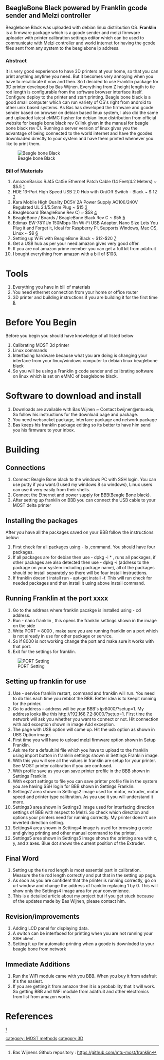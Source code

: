 == '''BeagleBone Black powered by Franklin gcode sender and Melzi controller''' ==

Beaglebone Black was uploaded with debian linux distribution OS. '''Franklin''' is a firmware package which is a gcode sender and melzi firmware uploader with printer calibration settings editor which can be used to communicate with Melzi controller and world internet for having the gcode files sent from any system to the beaglebone ip address.

===Abstract===
It is very good experience to have 3D printers at your home, so that you can print anything anytime you need. But it becomes very annoying when you have to recalibrate it now and then. So I decided to use Franklin package for 3D printer developed by Bas Wijnen. Everything from Z height length to tie rod length is configurable from the software browser interface itself. Configure deploy to the printer and start printing. Beagle bone black is a good small computer which can run variety of OS's right from android to other unix based systems. As Bas has developed the firmware and gcode sender based on browser on debian based linux system, I also did the same and uploaded latest eMMC flasher for debian linux distribution from official website for beagle bone black rev C(link given in the manual for beagle bone black rev C). Running a server version of linux gives you the advantage of being connected to the world internet and have the gcodes downloaded directly to your system and have them printed whenever you like to print them.

[[File:Beagleboneblack.jpg|thumb|right|Beagle bone Black]]

===Bill of Materials===

# AmazonBasics RJ45 Cat5e Ethernet Patch Cable (14 Feet/4.2 Meters) ~ $5.5 [https://www.amazon.com/gp/product/B001TH7GVE/ref=oh_aui_detailpage_o03_s02?ie=UTF8&psc=1]
# HDE 13-Port High Speed USB 2.0 Hub with On/Off Switch - Black ~ $ 12 [http://www.amazon.com/gp/product/B00802O1JQ/ref=oh_aui_detailpage_o03_s02?ie=UTF8&psc=1]
# Kara Mobile High Quality DC5V 2A Power Supply AC100/240V Regulated UL 2.1/5.5mm Plug ~ $15 [https://www.amazon.com/gp/product/B00DV6W9MW/ref=oh_aui_detailpage_o03_s01?ie=UTF8&psc=1]
# Beagleboard (BeagleBone Rev C) ~ $58 [http://www.amazon.com/gp/product/B00K7EEX2U/ref=oh_aui_detailpage_o03_s00?ie=UTF8&psc=1]
# BeagleBone / Boards / BeagleBone Black Rev C ~ $55 [https://www.adafruit.com/product/1876]
# Edimax EW-7811Un 150Mbps 11n Wi-Fi USB Adapter, Nano Size Lets You Plug it and Forget it, Ideal for Raspberry Pi, Supports Windows, Mac OS, Linux ~ $9 [http://www.amazon.com/computers-accessories/dp/B005CLMJLU]
# Setting up WiFi with BeagleBone Black ~ $12-$20 [https://learn.adafruit.com/setting-up-wifi-with-beaglebone-black]
# Get a USB hub as per your need amazon gives very good offer.
# If you are not amazon prime member you can get a full kit from adafruit
# I bought everything from amazon with a bill of $103.

= Tools=
# Everything you have in bill of materials 
# You need ethernet connection from your home or office router
# 3D printer and building instructions if you are building it for the first time [http://www.appropedia.org/Delta_Build_Overview:MOST]


=Before You Begin=
Before you  begin you should have knowledge of all listed below
# Calibrating MOST 3d printer
# Linux commands 
# Interfacing hardware because what you are doing is changing your interface from your linux/windows computer to debian linux beaglebone black 
# So you will be using a Franklin g code sender and calibrating software on linux which is set on eMMC of beaglebone black. 


=Software to download and install=
# Downloads are available with Bas Wijnen ~ Contact bwijnen@mtu.edu, So follow his instructions for the download page and package.
# You need websocket package, interface package and network package
# Bas keeps his franklin package editing so its better to have him send you his firmware to your inbox.


=Building=

== Connections ==
# Connect Beagle Bone black to the windows PC with SSH login. You can use putty if you want.(I used my windows 8 so windows), Linux users can use it very easily from their shells.
# Connect the Ethernet and power supply for BBB(Beagle Bone black).
# After setting up franklin on BBB you can connect the USB cable to your MOST delta printer


==Installing the packages==
After you have all the packages saved on your BBB follow the instructions below:

# First check for all packages using - ls ,command. You should have four packages.
# If all packages are for debian then use - dpkg -i * , runs all packages, if other packages are also detected then use - dpkg -i (address to the package on your system including package name), all of the packages should be install separately so there will be four install instructions.
# If franklin doesn't install run - apt-get install -f. This will run check for needed packages and then install it using above install command.

==Running Franklin at the port xxxx ==

# Go to the address where franklin pacakge is installed using - cd address.
# Run - nano franklin , this opens the franklin settings shown in the image on the side
# Write PORT = 8000 , make sure you are running franklin on a port which is not already in use for other package or service.
# So if 8000 is not working change the port and make sure it works with that port.
# Exit for the settings for franklin.

[[File:Settings1.png|thumb|right|PORT Setting]]

== Setting up franklin for use == 
# Use - service franklin restart, command and franklin will run. You need to do this each time you rebbot the BBB. Better idea is to keepit running for the printer.
# Go to address - address will be your BBB's ip:8000/?setup=1. My address looks like this http://192.168.7.2:8000/?setup=1. First time the network will ask you whether you want to connect or not. Hit connection with add exception shown in image Add exception.
# The page with USB option will come up. Hit the usb option as shown in UBS Option image.
# First time you will have to upload melzi firmware option shown in Setup Franklin.
# Ask me for a default.ini file which you have to upload to the franklin using import button in franklin settings shown in Settings Franklin image.
# With this you will see all the values in franklin are setup for your printer. See MOST printer calibration if you are confused.
# With profile save as you can save printer profile in the BBB shown in Settings Franklin.
# With export settings to file you can save printer profile file in the system you are having SSH login for BBB shown in Settings Franklin.
# Settings2 area shown in Settings2 image used for motor, extruder, motor speed and printer type calibration. As you use it you will understand it more.
# Settings3 area shown in Settings3 image used for interfacing direction settings of BBB with respect to Melzi. So check which direction and options your printers need for running correctly. My printer doesn't use inverted direction setting. 
# Settings4 area shown in Settings4 image is used for browsing g code and giving printing and other manual command to the printer.
# Settings5 area shown in Settings5 image shows the printing area with x, y, and z axes. Blue dot shows the current position of the Extruder. 

== Final Word == 
# Setting up the tie rod length is most essential part in calibration. Measure the tie rod length correctly and put that in the setting up page. 
# As soon as you are confident that the printer is running correctly, go on url window and change the address of franklin replacing 1 by 0. This will show only the Settings4 image area for your convenience.
# This is a detailed article about my project but if you get stuck because of the updates made by Bas Wijnen, please contact him. 

== Revision/improvements ==
# Adding LCD panel for displaying data.
# A switch can be interfaced for printing when you are not running your SSH client.
# Setting it up for automatic printing when a gcode is downloded to your beagle bone from network

== Immediate Additions  ==
# Run the WiFi module came with you BBB. When you buy it from adafruit it's the easiest.
# If you are getting it from amazon then it is a probability that it will work. So getting BBB and WiFi module from adafruit and other electronics from list from amazon works.


{{gallery
|width=250
|height=250 
|File:AcceptConnection.png|Add exception
|File:USBoption.png|UBS Option
|File:SetupFranklin.png|Setup Franklin
|File:MelziToBeagleboneblack.jpg|USB Connnection
|File:SettingsFranklin.jpg|Settings Franklin
|File:Settings2.png|Settings2
|File:Settings3.png|Settings3
|File:Settings4.png|Settings4
|File:Settings5.png|Settings5
}}

=References=

<ref> Bas Wijnens Github repository : https://github.com/mtu-most/franklin</ref>
<references/> 
<nowiki>


</nowiki>



[[category: MOST methods]]
[[category:3D]]